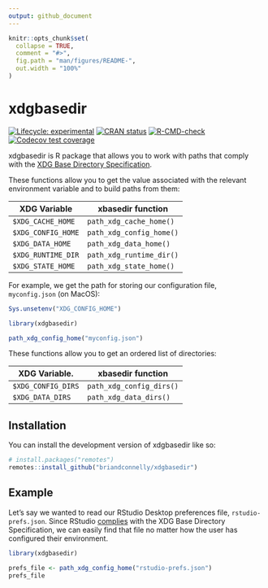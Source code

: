 ```yaml
---
output: github_document
---
```


<!-- README.md is generated from README.Rmd. Please edit that file -->

```r
knitr::opts_chunk$set(
  collapse = TRUE,
  comment = "#>",
  fig.path = "man/figures/README-",
  out.width = "100%"
)
```

# xdgbasedir

<!-- badges: start -->
[![Lifecycle: experimental](https://img.shields.io/badge/lifecycle-experimental-orange.svg)](https://lifecycle.r-lib.org/articles/stages.html#experimental)
[![CRAN status](https://www.r-pkg.org/badges/version/xdgbasedir)](https://CRAN.R-project.org/package=xdgbasedir)
[![R-CMD-check](https://github.com/briandconnelly/xdgbasedir/actions/workflows/R-CMD-check.yaml/badge.svg)](https://github.com/briandconnelly/xdgbasedir/actions/workflows/R-CMD-check.yaml)
[![Codecov test coverage](https://codecov.io/gh/briandconnelly/xdgbasedir/branch/main/graph/badge.svg)](https://app.codecov.io/gh/briandconnelly/xdgbasedir?branch=main)
<!-- badges: end -->

xdgbasedir is R package that allows you to work with paths that comply with the [XDG Base Directory Specification](https://specifications.freedesktop.org/basedir-spec/basedir-spec-latest.html).

These functions allow you to get the value associated with the relevant environment variable and to build paths from them:

| XDG Variable       | xbasedir function        |
|--------------------|--------------------------|
| `$XDG_CACHE_HOME`  | `path_xdg_cache_home()`  |
| `$XDG_CONFIG_HOME` | `path_xdg_config_home()` |
| `$XDG_DATA_HOME`   | `path_xdg_data_home()`   |
| `$XDG_RUNTIME_DIR` | `path_xdg_runtime_dir()` |
| `$XDG_STATE_HOME`  | `path_xdg_state_home()`  |

For example, we get the path for storing our configuration file, `myconfig.json` (on MacOS):

```r
Sys.unsetenv("XDG_CONFIG_HOME")
```

```r
library(xdgbasedir)

path_xdg_config_home("myconfig.json")
```



These functions allow you to get an ordered list of directories:

| XDG Variable.      | xbasedir function        |
|--------------------|--------------------------|
| `$XDG_CONFIG_DIRS` | `path_xdg_config_dirs()` |
| `$XDG_DATA_DIRS`   | `path_xdg_data_dirs()`   |


## Installation

You can install the development version of xdgbasedir like so:

``` r
# install.packages("remotes")
remotes::install_github("briandconnelly/xdgbasedir")
```

## Example

Let's say we wanted to read our RStudio Desktop preferences file, `rstudio-prefs.json`.
Since RStudio [complies](https://docs.posit.co/ide/desktop-pro/settings/settings.html) with the XDG Base Directory Specification, we can easily find that file no matter how the user has configured their environment.

```r
library(xdgbasedir)

prefs_file <- path_xdg_config_home("rstudio-prefs.json")
prefs_file
```
